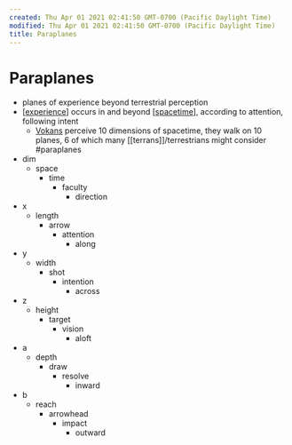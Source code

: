 ```yaml
---
created: Thu Apr 01 2021 02:41:50 GMT-0700 (Pacific Daylight Time)
modified: Thu Apr 01 2021 02:41:50 GMT-0700 (Pacific Daylight Time)
title: Paraplanes
---
```


# Paraplanes

- planes of experience beyond terrestrial perception
- [[experience]] occurs in and beyond [[spacetime]], according to attention, following intent
  - [Vokans]([[Starvokar]]) perceive 10 dimensions of spacetime, they walk on 10 planes, 6 of which many [[terrans]]/terrestrians might consider #paraplanes
- dim
  - space
    - time
      - faculty
        - direction
- x
  - length
    - arrow
      - attention
        - along
- y
  - width
    - shot
      - intention
        - across
- z
  - height
    - target
      - vision
        - aloft
- a
  - depth
    - draw
      - resolve
        - inward
- b
  - reach
    - arrowhead
      - impact
        - outward

[//begin]: # 'Autogenerated link references for markdown compatibility'
[experience]: ../../areas/get-real/experience 'experience'
[spacetime]: ../../areas/full-smile/spacetime 'Spacetime'
[//end]: # 'Autogenerated link references'
